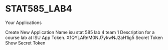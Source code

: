 # STAT585_LAB4


Your Applications

Create New Application
Name isu stat 585 lab 4 team 1
Description for a course lab at ISU
App Token. X1QYLARnM0NJ7ykwNJ2aH1ig5
Secret Token
Show Secret Token
